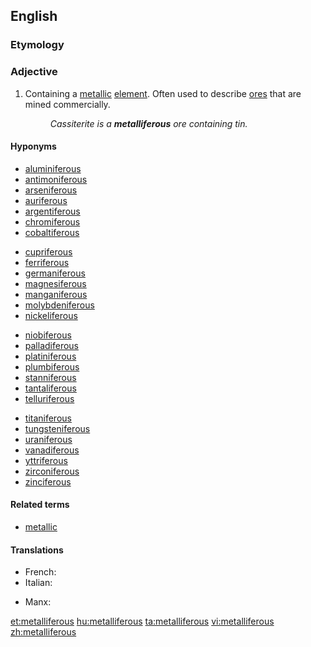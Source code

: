 ==English==

===Etymology===
{{suffix|metal|ferous|alt2=iferous|lang=en}}

===Adjective===
{{en-adj}}

# {{context|metallurgy|lang=en}} Containing a [[metal]]lic [[element]]. Often used to describe [[ore]]s that are mined commercially.
#: ''Cassiterite is a '''metalliferous''' ore containing tin.''

====Hyponyms====
{{top4}}
* [[aluminiferous]]
* [[antimoniferous]]
* [[arseniferous]]
* [[auriferous]]
* [[argentiferous]]
* [[chromiferous]]
* [[cobaltiferous]]
{{mid4}}
* [[cupriferous]]
* [[ferriferous]]
* [[germaniferous]]
* [[magnesiferous]]
* [[manganiferous]]
* [[molybdeniferous]]
* [[nickeliferous]]
{{mid4}}
* [[niobiferous]]
* [[palladiferous]]
* [[platiniferous]]
* [[plumbiferous]]
* [[stanniferous]]
* [[tantaliferous]]
* [[telluriferous]]
{{mid4}}
* [[titaniferous]]
* [[tungsteniferous]]
* [[uraniferous]]
* [[vanadiferous]]
* [[yttriferous]]
* [[zirconiferous]]
* [[zinciferous]]
{{bottom}}

====Related terms====
* [[metallic]]

====Translations====
{{trans-top|containing a metallic element}}
* French: {{t+|fr|métallifère}}
* Italian: {{t|it|metallifero}}
{{trans-mid}}
* Manx: {{t|gv|meainagh}}
{{trans-bottom}}

[[et:metalliferous]]
[[hu:metalliferous]]
[[ta:metalliferous]]
[[vi:metalliferous]]
[[zh:metalliferous]]